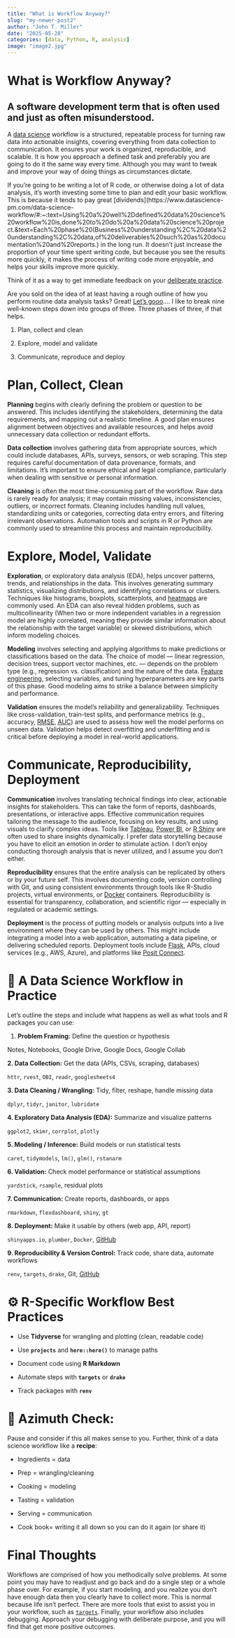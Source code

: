 ```yaml
---
title: "What is Workflow Anyway?"
slug: "my-newer-post2"
author: "John T. Miller"
date: "2025-05-28"
categories: [data, Python, R, analysis]
image: "image2.jpg"
---
```


# **What is Workflow Anyway?**

## A software development term that is often used and just as often misunderstood.

A [data science](https://www.nnlm.gov/guides/data-glossary/data-science#:~:text=Definition,knowledge%20or%20solving%20a%20problem.) workflow is a structured, repeatable process for turning raw data into actionable insights, covering everything from data collection to communication. It ensures your work is organized, reproducible, and scalable. It is how you approach a defined task and preferably you are going to do it the same way every time. Although you may want to tweak and improve your way of doing things as circumstances dictate.

If you’re going to be writing a lot of R code, or otherwise doing a lot of data analysis, it’s worth investing some time to plan and edit your basic workflow. This is because it tends to pay great \[dividends\](https://www.datascience-pm.com/data-science-workflow/#:\~:text=Using%20a%20well%2Ddefined%20data%20science%20workflow%20is,done%20to%20do%20a%20data%20science%20project.&text=Each%20phase%20(Business%20understanding%2C%20data%20understanding%2C%20data,of%20deliverables%20such%20as%20documentation%20and%20reports.) in the long run. It doesn’t just increase the proportion of your time spent writing code, but because you see the results more quickly, it makes the process of writing code more enjoyable, and helps your skills improve more quickly.

Think of it as a way to get immediate feedback on your [deliberate practice](https://www.youtube.com/watch?v=1-sjUoGO250&t=100s&pp=ygUeZGVsaWJlcmF0ZSBwcmFjdGljZSBrbm93bGVkZ2Ug).

Are you sold on the idea of at least having a rough outline of how you perform routine data analysis tasks? Great! [Let’s gooo](https://www.youtube.com/shorts/EIk312jE8vw)…. I like to break nine well-known steps down into groups of three. Three phases of three, if that helps.

1.  Plan, collect and clean

2.  Explore, model and validate

3.  Communicate, reproduce and deploy

# **Plan, Collect, Clean**

**Planning** begins with clearly defining the problem or question to be answered. This includes identifying the stakeholders, determining the data requirements, and mapping out a realistic timeline. A good plan ensures alignment between objectives and available resources, and helps avoid unnecessary data collection or redundant efforts.

**Data collection** involves gathering data from appropriate sources, which could include databases, APIs, surveys, sensors, or web scraping. This step requires careful documentation of data provenance, formats, and limitations. It’s important to ensure ethical and legal compliance, particularly when dealing with sensitive or personal information.

**Cleaning** is often the most time-consuming part of the workflow. Raw data is rarely ready for analysis; it may contain missing values, inconsistencies, outliers, or incorrect formats. Cleaning includes handling null values, standardizing units or categories, correcting data entry errors, and filtering irrelevant observations. Automation tools and scripts in R or Python are commonly used to streamline this process and maintain reproducibility.

# **Explore, Model, Validate**

**Exploration**, or exploratory data analysis (EDA), helps uncover patterns, trends, and relationships in the data. This involves generating summary statistics, visualizing distributions, and identifying correlations or clusters. Techniques like histograms, boxplots, scatterplots, and [heatmaps](https://r-graph-gallery.com/heatmap) are commonly used. An EDA can also reveal hidden problems, such as multicollinearity (When two or more independent variables in a regression model are highly correlated, meaning they provide similar information about the relationship with the target variable) or skewed distributions, which inform modeling choices.

**Modeling** involves selecting and applying algorithms to make predictions or classifications based on the data. The choice of model — linear regression, decision trees, support vector machines, etc. — depends on the problem type (e.g., regression vs. classification) and the nature of the data. [Feature engineering](https://www.tmwr.org/recipes), selecting variables, and tuning hyperparameters are key parts of this phase. Good modeling aims to strike a balance between simplicity and performance.

**Validation** ensures the model’s reliability and generalizability. Techniques like cross-validation, train-test splits, and performance metrics (e.g., accuracy, [RMSE](https://www.rdocumentation.org/packages/Metrics/versions/0.1.4/topics/rmse), [AUC](https://www.rdocumentation.org/packages/pROC/versions/1.18.5/topics/auc)) are used to assess how well the model performs on unseen data. Validation helps detect overfitting and underfitting and is critical before deploying a model in real-world applications.

# **Communicate, Reproducibility, Deployment**

**Communication** involves translating technical findings into clear, actionable insights for stakeholders. This can take the form of reports, dashboards, presentations, or interactive apps. Effective communication requires tailoring the message to the audience, focusing on key results, and using visuals to clarify complex ideas. Tools like [Tableau](https://www.tableau.com/), [Power BI](https://www.microsoft.com/en-us/power-platform/products/power-bi), or [R Shiny](https://shiny.posit.co/) are often used to share insights dynamically. I prefer data storytelling because you have to elicit an emotion in order to stimulate action. I don’t enjoy conducting thorough analysis that is never utilized, and I assume you don’t either.

**Reproducibility** ensures that the entire analysis can be replicated by others or by your future self. This involves documenting code, version controlling with Git, and using consistent environments through tools like R-Studio projects, virtual environments, or [Docker](https://www.docker.com/products/docker-hub/) containers. Reproducibility is essential for transparency, collaboration, and scientific rigor — especially in regulated or academic settings.

**Deployment** is the process of putting models or analysis outputs into a live environment where they can be used by others. This might include integrating a model into a web application, automating a data pipeline, or delivering scheduled reports. Deployment tools include [Flask](https://flask.palletsprojects.com/), APIs, cloud services (e.g., AWS, Azure), and platforms like [Posit Connect](https://posit.co/products/enterprise/connect/).

# **🧱 A Data Science Workflow in Practice**

Let’s outline the steps and include what happens as well as what tools and R packages you can use:

1.  **Problem Framing:** Define the question or hypothesis

Notes, Notebooks, Google Drive, Google Docs, Google Collab

**2. Data Collection:** Get the data (APIs, CSVs, scraping, databases)

`httr`, `rvest`, `DBI`, `readr`, `googlesheets4`

**3. Data Cleaning / Wrangling:** Tidy, filter, reshape, handle missing data

`dplyr`, `tidyr`, `janitor`, `lubridate`

**4. Exploratory Data Analysis (EDA):** Summarize and visualize patterns

`ggplot2`, `skimr`, `corrplot`, `plotly`

**5. Modeling / Inference:** Build models or run statistical tests

`caret`, `tidymodels`, `lm()`, `glm()`, `rstanarm`

**6. Validation:** Check model performance or statistical assumptions

`yardstick`, `rsample`, residual plots

**7. Communication:** Create reports, dashboards, or apps

`rmarkdown`, `flexdashboard`, `shiny`, `gt`

**8. Deployment:** Make it usable by others (web app, API, report)

`shinyapps.io`, `plumber`, `Docker`, [GitHub](https://github.com/)

**9. Reproducibility & Version Control:** Track code, share data, automate workflows

`renv`, `targets`, `drake`, Git, [GitHub](https://github.com/)

# **⚙️ R-Specific Workflow Best Practices**

-   Use **Tidyverse** for wrangling and plotting (clean, readable code)

-   Use **`projects`** and **`here::here()`** to manage paths

-   Document code using **R Markdown**

-   Automate steps with **`targets`** or **`drake`**

-   Track packages with **`renv`**

# **🧭 Azimuth Check:**

Pause and consider if this all makes sense to you. Further, think of a data science workflow like a **recipe**:

-   Ingredients = data

-   Prep = wrangling/cleaning

-   Cooking = modeling

-   Tasting = validation

-   Serving = communication

-   Cook book= writing it all down so you can do it again (or share it)

# **Final Thoughts**

Workflows are comprised of how you methodically solve problems. At some point you may have to readjust and go back and do a single step or a whole phase over. For example, if you start modeling, and you realize you don’t have enough data then you clearly have to collect more. This is normal because life isn’t perfect. There are more tools that exist to assist you in your workflow, such as [`targets`](https://www.appsilon.com/post/6-benefits-of-r-targets-for-data-science-workflows). Finally, your workflow also includes debugging. Approach your debugging with deliberate purpose, and you will find that get more positive outcomes.
